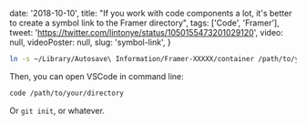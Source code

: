 
  date: '2018-10-10',
  title:
    "If you work with code components a lot, it's better to create a symbol link to the Framer directory",
  tags: ['Code', 'Framer'],
  tweet: 'https://twitter.com/lintonye/status/1050155473201029120',
  video: null,
  videoPoster: null,
  slug: 'symbol-link',
}


```bash
ln -s ~/Library/Autosave\ Information/Framer-XXXXX/container /path/to/your/directory
```

Then, you can open VSCode in command line:

```bash
code /path/to/your/directory
```

Or `git init`, or whatever.

<!-- Make sure to check out this [gitignore file](/tips/git-ignore-file). -->
